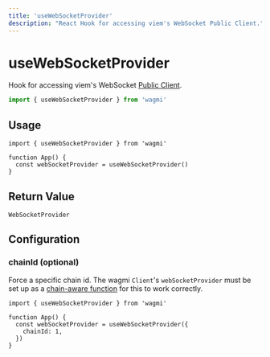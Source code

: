 ```yaml
---
title: 'useWebSocketProvider'
description: "React Hook for accessing viem's WebSocket Public Client."
---
```


# useWebSocketProvider

Hook for accessing viem's WebSocket [Public Client](https://viem.sh/docs/clients/public.html).

```ts
import { useWebSocketProvider } from 'wagmi'
```

## Usage

```tsx
import { useWebSocketProvider } from 'wagmi'

function App() {
  const webSocketProvider = useWebSocketProvider()
}
```

## Return Value

```tsx
WebSocketProvider
```

## Configuration

### chainId (optional)

Force a specific chain id. The wagmi `Client`'s `webSocketProvider` must be set up as a [chain-aware function](/react/client#websocketprovider-optional) for this to work correctly.

```tsx {5}
import { useWebSocketProvider } from 'wagmi'

function App() {
  const webSocketProvider = useWebSocketProvider({
    chainId: 1,
  })
}
```
